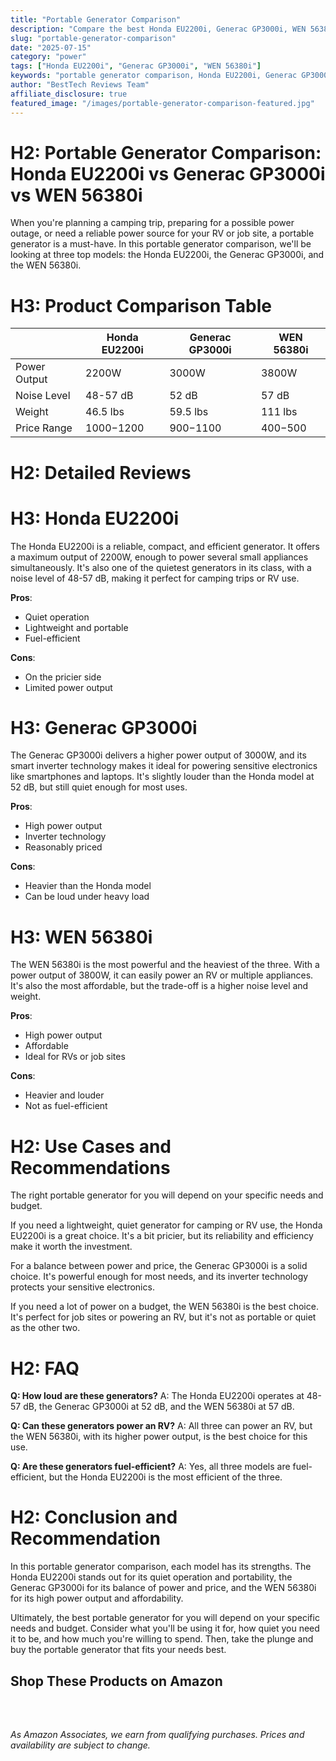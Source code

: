 ```yaml
---
title: "Portable Generator Comparison"
description: "Compare the best Honda EU2200i, Generac GP3000i, WEN 56380i and more. Find the perfect power with our detailed reviews and recommendations."
slug: "portable-generator-comparison"
date: "2025-07-15"
category: "power"
tags: ["Honda EU2200i", "Generac GP3000i", "WEN 56380i"]
keywords: "portable generator comparison, Honda EU2200i, Generac GP3000i, WEN 56380i"
author: "BestTech Reviews Team"
affiliate_disclosure: true
featured_image: "/images/portable-generator-comparison-featured.jpg"
---
```


# H2: Portable Generator Comparison: <ProductLink productName="Honda EU2200i">Honda EU2200i</ProductLink> vs Generac GP3000i vs WEN 56380i

When you're planning a camping trip, preparing for a possible power outage, or need a reliable power source for your RV or job site, a portable generator is a must-have. In this portable generator comparison, we'll be looking at three top models: the <ProductLink productName="Honda EU2200i">Honda EU2200i</ProductLink>, the Generac GP3000i, and the WEN 56380i. 

# H3: Product Comparison Table

| | <ProductLink productName="Honda EU2200i">Honda EU2200i</ProductLink> | Generac GP3000i | WEN 56380i |
|--|--|--|--|
|Power Output|2200W|3000W|3800W|
|Noise Level|48-57 dB|52 dB|57 dB|
|Weight|46.5 lbs|59.5 lbs|111 lbs|
|Price Range|$1000-$1200|$900-$1100|$400-$500|

# H2: Detailed Reviews

# H3: <ProductLink productName="Honda EU2200i">Honda EU2200i</ProductLink>

The <ProductLink productName="Honda EU2200i">Honda EU2200i</ProductLink> is a reliable, compact, and efficient generator. It offers a maximum output of 2200W, enough to power several small appliances simultaneously. It's also one of the quietest generators in its class, with a noise level of 48-57 dB, making it perfect for camping trips or RV use.

**Pros**:
- Quiet operation
- Lightweight and portable
- Fuel-efficient

**Cons**:
- On the pricier side
- Limited power output

# H3: Generac GP3000i

The Generac GP3000i delivers a higher power output of 3000W, and its smart inverter technology makes it ideal for powering sensitive electronics like smartphones and laptops. It's slightly louder than the Honda model at 52 dB, but still quiet enough for most uses.

**Pros**:
- High power output
- Inverter technology
- Reasonably priced

**Cons**:
- Heavier than the Honda model
- Can be loud under heavy load

# H3: WEN 56380i

The WEN 56380i is the most powerful and the heaviest of the three. With a power output of 3800W, it can easily power an RV or multiple appliances. It's also the most affordable, but the trade-off is a higher noise level and weight.

**Pros**:
- High power output
- Affordable
- Ideal for RVs or job sites

**Cons**:
- Heavier and louder
- Not as fuel-efficient

# H2: Use Cases and Recommendations

The right portable generator for you will depend on your specific needs and budget. 

If you need a lightweight, quiet generator for camping or RV use, the <ProductLink productName="Honda EU2200i">Honda EU2200i</ProductLink> is a great choice. It's a bit pricier, but its reliability and efficiency make it worth the investment.

For a balance between power and price, the <ProductLink productName="Generac GP3000i">Generac GP3000i</ProductLink> is a solid choice. It's powerful enough for most needs, and its inverter technology protects your sensitive electronics.

If you need a lot of power on a budget, the <ProductLink productName="WEN 56380i">WEN 56380i</ProductLink> is the best choice. It's perfect for job sites or powering an RV, but it's not as portable or quiet as the other two.

# H2: FAQ

**Q: How loud are these generators?**
A: The Honda EU2200i operates at 48-57 dB, the Generac GP3000i at 52 dB, and the WEN 56380i at 57 dB. 

**Q: Can these generators power an RV?**
A: All three can power an RV, but the WEN 56380i, with its higher power output, is the best choice for this use.

**Q: Are these generators fuel-efficient?**
A: Yes, all three models are fuel-efficient, but the Honda EU2200i is the most efficient of the three.

# H2: Conclusion and Recommendation

In this portable generator comparison, each model has its strengths. The <ProductLink productName="Honda EU2200i">Honda EU2200i</ProductLink> stands out for its quiet operation and portability, the Generac GP3000i for its balance of power and price, and the <ProductLink productName="WEN 56380i">WEN 56380i</ProductLink> for its high power output and affordability. 

Ultimately, the best portable generator for you will depend on your specific needs and budget. Consider what you'll be using it for, how quiet you need it to be, and how much you're willing to spend. Then, take the plunge and buy the portable generator that fits your needs best.


## Shop These Products on Amazon

<div style="display: flex; gap: 1rem; flex-wrap: wrap; margin: 2rem 0;">
  <AmazonButton productName="Honda EU2200i" />
  <AmazonButton productName="Generac GP3000i" />
  <AmazonButton productName="WEN 56380i" />
</div>

*As Amazon Associates, we earn from qualifying purchases. Prices and availability are subject to change.*
